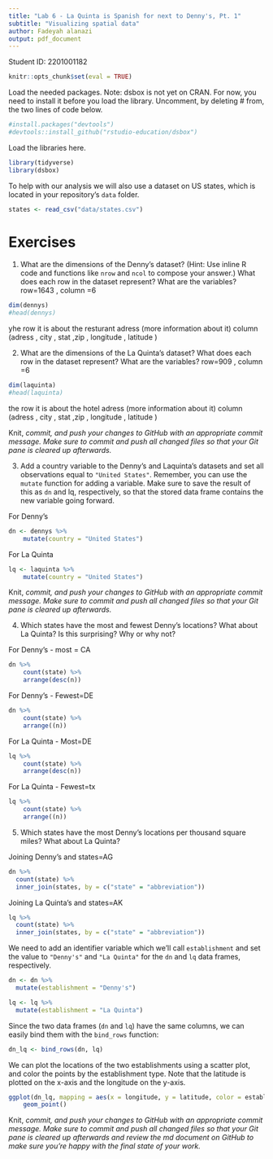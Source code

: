 ```yaml
---
title: "Lab 6 - La Quinta is Spanish for next to Denny's, Pt. 1"
subtitle: "Visualizing spatial data"
author: Fadeyah alanazi
output: pdf_document
---
```


Student ID: 2201001182


```r
knitr::opts_chunk$set(eval = TRUE)
```

Load the needed packages. Note: dsbox is not yet on CRAN. For now, you need to install it before you load the library. Uncomment, by deleting # from, the two lines of code below.

```r
#install.packages("devtools")
#devtools::install_github("rstudio-education/dsbox")
```

Load the libraries here.

```r
library(tidyverse)
library(dsbox)
```

To help with our analysis we will also use a dataset on US states, which is located in your repository's `data` folder.

```r
states <- read_csv("data/states.csv")
```

# Exercises

1.  What are the dimensions of the Denny's dataset?
    (Hint: Use inline R code and functions like `nrow` and `ncol` to compose your answer.) What does each row in the dataset represent?
    What are the variables?
    row=1643 , column =6
    
```r
dim(dennys)
#head(dennys)
```
\textcolor{red}{The `dennys` dataset has 1,643 rows and 6 columns. Each row represents location information about a denny's restaurant.}
yhe row it is about the resturant adress (more information about it)
column (adress , city , stat ,zip , longitude , latitude )

2.  What are the dimensions of the La Quinta's dataset? 
    What does each row in the dataset represent?
    What are the variables?
      row=909 , column =6
    
```r
dim(laquinta)
#head(laquinta)
```
\textcolor{red}{This dataset has 909 rows and 6 columns. Each row 
represents location information about laquinta's hotel.}

the row it is about the hotel adress (more information about it)
column (adress , city , stat ,zip , longitude , latitude )


Knit, *commit, and push your changes to GitHub with an appropriate commit message. Make sure to commit and push all changed files so that your Git pane is cleared up afterwards.*


3.  Add a country variable to the Denny's and Laquinta's datasets and set all observations equal to `"United States"`. Remember, you can use the `mutate` function for adding a variable. Make sure to save the result of this as `dn` and lq, respectively, so that the stored data frame contains the new variable going forward.

For Denny's

```r
dn <- dennys %>%
    mutate(country = "United States")
```


For La Quinta
```r
lq <- laquinta %>%
    mutate(country = "United States")
```

Knit, *commit, and push your changes to GitHub with an appropriate commit message. Make sure to commit and push all changed files so that your Git pane is cleared up afterwards.*

4.  Which states have the most and fewest Denny's locations? What about La Quinta? Is this surprising? Why or why not?

For Denny's - most = CA

```r
dn %>%
    count(state) %>%
    arrange(desc(n))
```

\textcolor{red}{CA, which stands for California has the most Denny's locations. It is not surprising because it is the largest state in the US by population.}

For Denny's - Fewest=DE

```r
dn %>%
    count(state) %>%
    arrange((n))
```

\textcolor{red}{DE, Delaware has the fewest locations. It is not surprising because it is one of the smallest US states by population.}

For La Quinta - Most=DE

```r
lq %>%
    count(state) %>%
    arrange(desc(n))
```

\textcolor{red}{TX, Texas has the most La Quinta locations. The surprising thing is that Texas has more locations than California. This despite the fact that California has more population and has stronger economy than Texas}

For La Quinta - Fewest=tx

```r
lq %>%
    count(state) %>%
    arrange((n))
```

\textcolor{red}{10 states with only one La Quinta Locations}


5. Which states have the most Denny's locations per thousand square miles? What about La Quinta?

\textcolor{red}{We are interested in the number of locations per state, which we could find in Denny's or La Quinta's datasets, and the area of each state, which is only available in the `states` dataset, which we imported earlier from the Data folder using the code `states <- read_csv("data/states.csv")`.}

Joining Denny's and states=AG

```r
dn %>%
  count(state) %>%
  inner_join(states, by = c("state" = "abbreviation"))
```

Joining La Quinta's and states=AK

```r
lq %>%
  count(state) %>%
  inner_join(states, by = c("state" = "abbreviation"))
```

We need to add an identifier variable which we'll call `establishment` and set the value to `"Denny's"` and `"La Quinta"` for the `dn` and `lq` data frames, respectively.

```r
dn <- dn %>%
  mutate(establishment = "Denny's")
```


``` r
lq <- lq %>%
  mutate(establishment = "La Quinta")
```

Since the two data frames (`dn` and `lq`) have the same columns, we can easily bind them with the `bind_rows` function:

```r
dn_lq <- bind_rows(dn, lq)
```

We can plot the locations of the two establishments using a scatter plot, and color the points by the establishment type.
Note that the latitude is plotted on the x-axis and the longitude on the y-axis.

```r
ggplot(dn_lq, mapping = aes(x = longitude, y = latitude, color = establishment)) +
    geom_point()
```

\textcolor{red}{The graph figure shows that indeed there are many La Quinta hotels that located next to Denny's restaurants. We could also see from the figure that there is the presence of the two chains across the US as the figure almost depict the exact map of the country. The figure also indicates the presence of these chains in Alaska (top-left), Hawaii (bottom-left), and some cities in Central America(bottom-right)}

Knit, *commit, and push your changes to GitHub with an appropriate commit message. Make sure to commit and push all changed files so that your Git pane is cleared up afterwards and review the md document on GitHub to make sure you're happy with the final state of your work.*